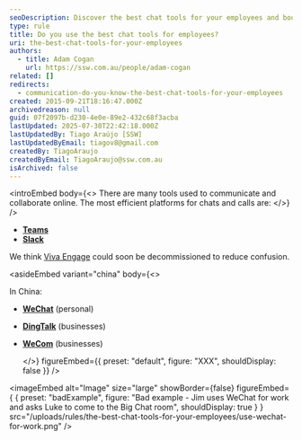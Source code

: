 ```yaml
---
seoDescription: Discover the best chat tools for your employees and boost communication efficiency with Microsoft Teams, Slack, and more.
type: rule
title: Do you use the best chat tools for employees?
uri: the-best-chat-tools-for-your-employees
authors:
  - title: Adam Cogan
    url: https://ssw.com.au/people/adam-cogan
related: []
redirects:
  - communication-do-you-know-the-best-chat-tools-for-your-employees
created: 2015-09-21T18:16:47.000Z
archivedreason: null
guid: 07f2097b-d230-4e0e-89e2-432c68f3acba
lastUpdated: 2025-07-30T22:42:18.000Z
lastUpdatedBy: Tiago Araújo [SSW]
lastUpdatedByEmail: tiagov8@gmail.com
createdBy: TiagoAraujo
createdByEmail: TiagoAraujo@ssw.com.au
isArchived: false
---
```


<introEmbed
  body={<>
There are many tools used to communicate and collaborate online. The most efficient platforms for chats and calls are:
  </>}
/>
* **[Teams](https://products.office.com/en-ca/microsoft-teams/group-chat-software)**
* **[Slack](https://slack.com/)**

We think [Viva Engage](https://www.yammer.com/) could soon be decommissioned to reduce confusion.

<asideEmbed
  variant="china"
  body={<>
    
In China:

* **[WeChat](https://www.wechat.com/)** (personal)
* **[DingTalk](https://www.dingtalk.com/en)** (businesses)
* **[WeCom](https://work.weixin.qq.com/)** (businesses)

  </>}
  figureEmbed={{
    preset: "default",
    figure: "XXX",
    shouldDisplay: false
  }}
/>

<imageEmbed
  alt="Image"
  size="large"
  showBorder={false}
  figureEmbed={ {
    preset: "badExample",
    figure: "Bad example - Jim uses WeChat for work and asks Luke to come to the Big Chat room",
    shouldDisplay: true
  } }
  src="/uploads/rules/the-best-chat-tools-for-your-employees/use-wechat-for-work.png"
/>
